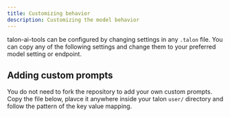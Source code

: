 ```yaml
---
title: Customizing behavior
description: Customizing the model behavior
---
```


talon-ai-tools can be configured by changing settings in any `.talon` file. You can copy any of the following settings and change them to your preferred model setting or endpoint.


<FetchedData data="https://raw.githubusercontent.com/C-Loftus/talon-ai-tools/main/talon-ai-settings.talon.example"/>

## Adding custom prompts

You do not need to fork the repository to add your own custom prompts. Copy the file below, plavce it anywhere inside your talon `user/` directory and follow the pattern of the key value mapping.


<FetchedData data="https://raw.githubusercontent.com/C-Loftus/talon-ai-tools/main/GPT/lists/customPrompt.talon-list.example" />
